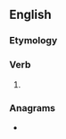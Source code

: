 ==English==

===Etymology===
{{suffix|threw|est|lang=en}}

===Verb===
{{head|en|verb form|cat2=verb simple past forms|cat3=second-person singular forms}}

# {{lb|en|archaic}} {{second-person singular past of|throw|lang=en}}

===Anagrams===
* {{anagrams|en|streweth|whetters}}